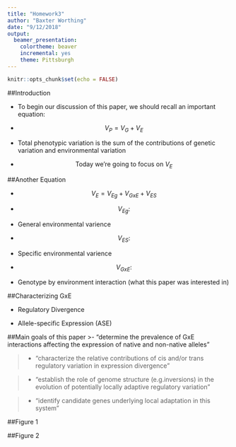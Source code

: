 ```yaml
---
title: "Homework3"
author: "Baxter Worthing"
date: "9/12/2018"
output: 
  beamer_presentation: 
    colortheme: beaver
    incremental: yes
    theme: Pittsburgh
---
```


```r
knitr::opts_chunk$set(echo = FALSE)
```

##Introduction 

- To begin our discussion of this paper, we should recall an important equation:

- $$V_P = V_G + V_E$$

- Total phenotypic variation is the sum of the contributions of genetic variation and environmental variation 

- $$\mbox{Today we're going to focus on }V_E$$ 

##Another Equation

- $$V_E = V_{Eg} + V_{GxE} + V_{ES}$$
- $$V_{Eg}:$$
- General environmental varience 

- $$V_{ES}:$$
- Specific environmental varience 

- $$V_{GxE}:$$
- Genotype by environment interaction (what this paper was interested in)

##Characterizing GxE

- Regulatory Divergence 

- Allele-specific Expression (ASE)

##Main goals of this paper
 >- \color{purple} "determine the prevalence of GxE interactions affecting the expression of native and non-native alleles"
 
 >- \color{green} "characterize the relative contributions of cis and/or trans regulatory variation in expression divergence"
 
 >- \color{blue} "establish the role of genome structure (e.g.inversions) in the evolution of potentially locally adaptive regulatory variation"
 
 >- \color{orange} "identify candidate genes underlying local adaptation in this system"

##Figure 1

\begin{picture}(320,250)
 \put(85,75){\includegraphics[height=6.5cm]{Gouldfig1}}
 \put(00,60){\begin{minipage}[t]{1\linewidth}
 {\tiny This is the first figure from this paper. A shows a map of the locations of their two transplant sites. B shows a picture of the blue location and C shows a picture of the red location. D compares the expression of coastal alleles at both sites, while E shows the same for inland allele. F shows the difference in survival between parental plants and F1 hybrids at each site.}
 \end{minipage}}
 \end{picture}
 
 ##Figure 2
 
  \begin{picture}(320,250)
 \put(85,75){\includegraphics[height=6cm]{momkeyflower}}
 \put(95,90){\begin{minipage}[t]{1\linewidth}
 {\tiny\color{white}Here is a picture of the monkeyflower they were working with}
 \end{minipage}}
 \end{picture}
 


